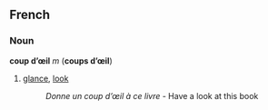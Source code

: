 ==French==
===Noun===
'''coup d’œil''' ''m'' ('''coups d’œil''')

#[[glance]], [[look]]
#:''Donne un coup d’œil à ce livre'' - Have a look at this book